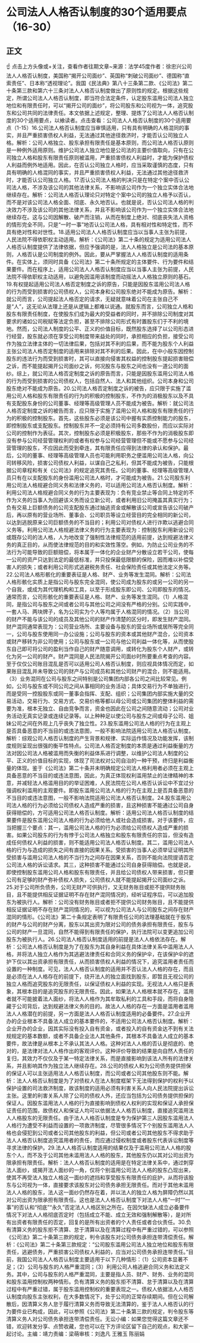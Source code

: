 # 公司法人人格否认制度的30个适用要点（16-30）
## 正文
☝ 点击上方头像或+关注，查看作者往期文章~来源：法学45度作者：徐忠兴公司法人人格否认制度，美国称“揭开公司面纱”、英国称“刺破公司面纱”、德国称“直索责任”、日本称“透视理论”。我国《民法典》第八十三条第二款、《公司法》第二十条第三款和第六十三条对法人人格否认制度做出了原则性的规定。根据这些规定，所谓公司法人人格否认制度，即当符合法定条件，认定股东滥用公司法人独立地位和有限责任时，可以“揭开公司的面纱”，将公司股东和公司视为一体，追究股东和公司共同的法律责任。本文依据上述规定，整理、提炼了公司法人人格否认制度的30个适用要点，以飨读者。点击查看：公司法人人格否认制度的30个适用要点（1-15）16.公司法人格否认制度应当审慎适用，只有具有明确的人格混同的事实，并且严重损害债权人利益，无法通过其他途径救济时，才能否认公司独立人格。解析：公司人格独立、股东承担有限责任是基本原则，而公司法人格否认原则是一种例外适用原则。维护公司法人独立地位是公司法的主要价值取向，只有在公司独立人格和股东有限责任原则被滥用，严重损害债权人利益时，才能为保护债权人利益而例外地适用。因此，在否认公司独立人格时，应当采取谨慎的态度，只有具有明确的人格混同的事实，并且严重损害债权人利益，无法通过其他途径救济时，才能否认公司独立人格。17.否认公司法人格的判决只是在特定个案中否认公司法人格，不涉及该公司的其他法律关系，不影响该公司作为一个独立实体合法地继续存在。解析：公司法人格否认理论只对特定个案中公司的独立人格予以否认，而不是对该公司法人格全面、彻底、永久地否认。也就是说，否认公司法人格的判决效力不涉及该公司的其他法律关系，并且不影响该公司作为一个独立实体合法地继续存在。这与公司因解散、破产而注销，从而在制度上绝对、彻底丧失法人资格的情形完全不同，只是“一时一事”地否认公司法人格，具有相对性和特定性，而不具有绝对性和对世性。18.适用公司法人人格否认制度应当以当事人主张为前提，人民法院不得依职权主动适用。解析：《公司法》第二十条的规定为适用公司法人人格否认制度提供了法律依据，但应予强调的是，法人人格独立是公司法的基本原则，人格否认是公司制度的例外。因此，要从严掌握法人人格否认制度的适用条件。在实体上，须同时具备《公司法》第二十条所规定的主体要件、行为要件和结果要件。而在程序上，适用公司法人人格否认制度应当以当事人主张为前提，人民法院不得依职权主动适用，以避免因滥用该制度而动摇法人人格独立原则的基石。19.有权提起适用公司法人格否定制度之诉的原告，只能是因股东滥用公司法人格的行为而受到损害的公司债权人，公司本身和公司股东绝对不能成为原告。解析：就公司而言，公司提起法人格否定的请求，无疑就意味着公司在主张自己不是“人”，这无论从法理上还是从逻辑上都难以说通。就股东而言，公司独立人格和股东有限责任制度，在使股东们成为最大的受益者的同时，并不排除公司制度对其要求的诸如公司税赋等法定负担，甚至不排除公司形式有时置股东们于不利的境地。然而，公司法人制度的公平、正义的价值目标，既然股东选择了以公司形态进行经营，股东就必须在享受公司制度带来益处的同时，承担相应的负担，接受公司作为独立法律主体的一切法律后果，包括对其不利的后果，而不能为股东个人利益主张公司法人格否定制度的适用来排除对其不利的后果。因此，在中小般东因控制股东的违法行为而受到损害时，其可以直接向侵害其权益的控制股东提起损害赔偿之诉，而不能提起揭开公司面纱之诉，何况股东与股东之间也没有一道公司的面纱。综上，就公司法人格否定制度之诉的原告而言，只能是因股东滥用公司法人格的行为而受到损害的公司债权人，包括自然人、法人和其他组织。公司本身和公司股东绝对不能成为原告。20.公司法人格否定制度之诉的被告，应只限于实施了滥用公司人格和股东有限责任的行为的积极的控制股东，不作为的消极股东以及不具有支配股东身份的公司董事、经理等高级管理人员不能成为被告。解析：就公司法人格否定制度之诉的被告而言，应只限于实施了滥用公司人格和股东有限责任的行为的积极的控制股东。首先，这些股东必须是该公司中握有实质控制能力的股东，即控制股东或支配股东。控制股东并不一定必须持有公司多数股份，而应以实际对公司的控制作为表征。其次，控制股东必须是积极股东，那些不作为的消极股东即没有参与公司经营管理权利的或者有权参与公司经营管理但不能或不愿参与公司经营管理的股东，不应因此而受到牵连，其有限责任应得到法律的承认和保护。最后，公司的董事、经理等高级管理人员也可能利用职务之便滥用公司法人格，向公司转移风险，损害公司债权人利益，以谋自己之私利，但其不能成为被告，只能根据公司章程和有关《公司法》的规定追究其责任。公司的董事、经理等高级管理人员只有在以支配股东的身份滥用公司法人格时，才可能成为被告。21.公司股东利用公司法人格规避合同义务和法律义务的，可以适用公司法人格否认制度。解析：利用公司法人格规避合同义务的行为主要表现为：负有竞业禁止等合同上特定的不作为义务的当事人为回避该义务而设立新公司，或者利用旧公司掩盖其真实行为；负有交易上巨额债务的公司支配股东通过抽逃资金或解散该公司或宣告该公司破产后，再以原有的营业场所、董事会、公司职员等设立经营目的完全相同的新公司，以达到逃脱原来公司巨额债务的不当目的；利用公司对债权人进行诈欺以逃避合同义务等。利用公司法人格规避法律义务的行为主要表现为：控制股东利用新设公司或既存公司的法人格，人为地改变了强制性法律规范的适用前提，达到规避法律义务的真正目的，从而使法律规范的目的和实效性落空。例如，为防止公司业务的不法行为可能导致的巨额赔偿，将本属于一体化的企业财产分散设立若干公司，使每一公司的资产只达到法定的最低标准，并只投保最低限额的保险，因而难以补偿受害人的损失；或者利用公司形式逃避税务责任、社会保险责任或其他法定义务等。22.公司法人格形骸化的重要表征是人格、财产、业务等发生混同。解析：公司法人格形骸化实质上是指公司与股东完全混同，使公司成为股东的或另一公司的另一个自我，或成为其代理机构和工具，以至于形成股东即公司、公司即股东的情况。通常而言，公司形骸化的重要表征是人格、财产、业务等发生混同。（1）人格混同，是指公司与股东之间或者公司与其他公司之间没有严格的分别。公司实践中，一套人马、两块牌子，名为公司实为个人等均属于人格混同的情况。（2）当公司的财产不能与该公司的成员及其他公司的财产作清楚的区分时，即发生财产混同。财产混同通常表现为：公司营业场所、主要设备与股东的营业场所或居所等完全同一，公司与股东使用同一办公设施；公司与股东的资本或其他财产混合，公司资本或财产移转为非公司使用；公司与股东或一公司与他公司利益一体化等，从而使股东自己即可将公司的盈利当作自己的财产随意调用，或转化为股东个人财产，或转化为另一公司的财产。财产混同是人民法院揭开公司面纱时所要重点考查的内容。至于仅仅公司账目混乱是否可以适用公司人格否认制度，则应视具体情况而定，如果账目混乱并未导致公司的财产与公司成员和其他公司财产的混合，则不能适用。（3）业务混同在公司与股东之间特别是公司集团内部各公司之间比较常见。例如，公司与股东或不同公司之间从事相同的业务活动；具体交易行为不单独进行，而是受同一控股股东或同一董事会指挥、支配、组织；公司集团内部实施大量的交易活动，交易行为、交易方式、交易价格等都以母公司或公司集团的整体利益的需要为准，根本无独立、自由竞争而言，资金也因此在公司之间随意流动；公司对业务活动无真实记录或连续记录等。以上种种足以使公司与股东之间或母子公司、姐妹公司之间在外观上几乎丧失了独立性。23.股东滥用公司法人格的行为在主观上是否具备恶意的不当目的或违法意图，一般不影响法院适用公司法人格否认制度。解析：综观公司人格否认制度的产生背景和规律、实际运作情况及功能发挥，该制度规则呈现出很强的衡平性特点。公司法人格否定制度的本质是通过利益衡量的方法对因公司法人格被滥用而失衡的利益体系进行调整，以维护公司法人制度的公平、正义的价值目标的实现，体现了司法权对公司自治的一种干预，终归是利益衡量的体现。鉴于《公司法》第二十条并未明确规定公司法人格利用者必须在主观上具备恶意的不当目的或违法意图，因此，为真正体现权利滥用禁止的法律精神的本意，并减轻法人格滥用目的的举证困难，人民法院在公司人格否认诉讼中不宜过分强调权利滥用的主观要件。即股东滥用公司法人格的行为在主观上是否具备恶意的不当目的或违法意图，一般不影响法院适用公司法人格否认制度。24.股东滥用公司法人格的行为必须给公司债权人造成严重的损害，且这种损害不能通过公司自身获得赔偿的，方可适用公司法人格否认制度。解析：适用公司法人格否认制度的结果要件是股东滥用公司法人格的行为必须给他人或社会造成损害。对于该要件，应当把握三个要点：其一，滥用公司法人格的行为必须给公司债权人造成严重的损害。如果公司股东的行为有悖于公司法人格独立和股东有限责任的宗旨，但没有造成任何债权人利益的损害，则不能适用公司法人格否认制度。其二，滥用公司法人格的行为与造成的损失之间有直接的因果关系。受损害的当事人必须举证证明其所受损害与滥用公司法人格的不当行为之间存在因果关系，否则不能向法院提请否定公司法人格的诉讼请求。其三，这种损害不能通过公司自身获得赔偿。也就是说，即使控制股东滥用公司人格和股东有限责任，并且给公司债权人带来损害，但只要公司有足够的财产弥补债权人损失，公司债权人就不能提起揭开公司面纱之诉。25.对于公司所负债务，公司无财产可供执行，又无财务账目或拒不提供财务账目，且不能提供相反证据证明不存在财产混同情况的，经听证程序后，可以追加股东为被执行人。解析：公司没有财务账目或者拒不提供公司财务账目，且不能提供相反证据证明不存在财产混同情况的，可以视为公司法人与公司股东之间存在财产混同的情形。《公司法》第二十条规定表明了有限责任公司的法理基础就在于股东的财产与公司的财产分离，股东以其出资为限对公司的债务承担有限责任，股东与公司的财产一旦混同，自然不能得到有限责任的保护，执行法院可以变更追加公司股东为被执行人。26.公司法人格否认制度适用的前提是法人人格依法存在。解析：公司法人格否认制度是为了在股东为其自身利益在具体法律关系中滥用法人人格，并将法人独立人格作为其逃避法律责任和合同义务的保护伞，在该保护伞的遮护下仅以其出资承担有限责任，从而损害债权人利益的情况下，追究滥用者责任而设置的一种制度。可见，法人人格否认制度的适用并不否认法人人格的存在，而且是必须在法人人格存在的前提下，绕开法人的独立面找到股东，即暂且无视公司的独立人格而追究股东的无限责任，以保证债权人利益的实现。无视法人人格只是表象，其根本目的是追究股东的无限责任。因此，如果法人人格根本就不存在，滥用者就不可能披着法人面纱，将法人人格作为其牟取私利的工具和手段，而将自身隐藏于公司背后，达到规避法律义务的目的。故法人人格的存在一方面是滥用者滥用法人人格潜在的前提，另一方面是法人人格否认制度适用的必备要件。27.企业开办的企业根本不具备法人成立的基本要件的，不适用公司法人格否认制度。解析：企业开办的企业，因其实际没有投入自有资金，或者投入的自有资金达不到有关法规规定的基本数额，或者不具备企业法人其他条件，其根本不具备法人成立的基本要件，故法律是从根本上不承认其法人人格。这种对法人人格的否认是彻底的、绝对的，是法律对法人人格作出的客观评价。这种评价导致的结果是向自然人责任的复归，其效力不仅仅及于某一特定法律关系，而是直接影响到该法人所有的法律关系，并且影响其作为独立法人继续存在。28.公司的债权人和为公司债务提供担保的保证人可以主张适用法人人格否认制度，而公司或者公司其他股东则不能。解析：法人人格否认制度是为了对债权人在法人制度框架下无法得到保护的权利予以保护设置的司法救济制度，故该制度的适用必须有利害关系人向人民法院提出诉讼主张。这里的利害关系人除了公司的债权人外，还应当包括为公司债务提供担保的保证人。因股东滥用法人人格的行为直接影响到债权人权利的实现和保证人承担保证责任的范围，故债权人和保证人均可以依据法人人格否认制度，直接追究滥用法人人格股东的无限责任。由于法人人格否认制度是专为保护第三人因股东滥用法人人格行为遭受不利益而设置的一项救济制度，尽管很多情况下个别股东滥用法人人格也会侵犯到公司或者公司其他股东的利益，但公司或者公司其他股东不得求助于法人人格否认制度追究滥用者的责任，而应通过侵权制度或者股东代表诉讼制度等寻求法律的保护。29.法人人格否认制度适用的结果仅及于滥用公司法人人格的股东个人，而不及于公司其他未滥用法人人格的股东，其他股东仍以其对公司出资为限承担有限责任。解析：法人人格否认制度的适用是在特定法律关系中，通过刺穿法人面纱，或揭开法人面纱的一角，仅将个别滥用公司法人人格的股东凸现出来，使其不再受法人独立人格这一面纱的遮挡和享受股东有限责任的庇护，从而将该股东与公司视为一体，直接要求该股东对公司债务承担无限责任。而对于其他未滥用法人人格的股东，法人这一面纱仍然存在着，并以法人的独立人格为屏障仍然以其对公司出资为限承担有限责任。这也是法人人格否认制度下对法人人格“一时”“一事”的否认和“彻底”“永久”否定法人人格区别之所在。在因欠缺法人成立必备要件情况下对法人人格彻底否定时（包括成立不能、成立无效和强制解散等），是对所有出资者有限责任的否定，回复的是所有出资者的个人责任或者合伙责任。30.负有清算义务的股东拒不清算、怠于清算以及在清算过程中有严重过错的，可以参照《公司法》第二十条第三款的规定，判令该股东对公司债务承担连带清偿责任。解析：《公司法》第二十条第三款规定：“公司股东滥用公司法人独立地位和股东有限责任，逃避债务，严重损害公司债权人利益的，应当对公司债务承担连带责任。”目前，我国公司法人人格否认制度主要适用于以下几种情形：（1）公司资本显著不足；（2）公司与股东的人格严重混同；（3）利用公司人格逃避合同义务和法定义务。其中，公司与股东的人格严重混同，主要是指人员、财产、财务、业务的混同和股东滥用控制权两种情形。负有清算义务的股东拒不清算、怠于清算以及在清算过程中有严重过错，属于股东滥用控制权的重要表现之一。债权人依据法人人格否认制度向股东主张权利，在大多数情况下，处于公司的正常存续期间。但在公司解散后，因清算义务人怠于履行清算义务而导致无法清算的，鉴于法人人格否认的行为要件业已构成，因此，可以参照《公司法》第二十条第三款的规定，判令股东等清算义务人对公司债务承担连带清偿责任。无讼小编：如果您觉得这篇文章还不错，欢迎转发分享、点赞收藏，您也可以在下方评论区留下自己的观点，和大家一起讨论。主编：靖力责编：梁萌审核：刘逸凡 王雅玉 陈丽娟